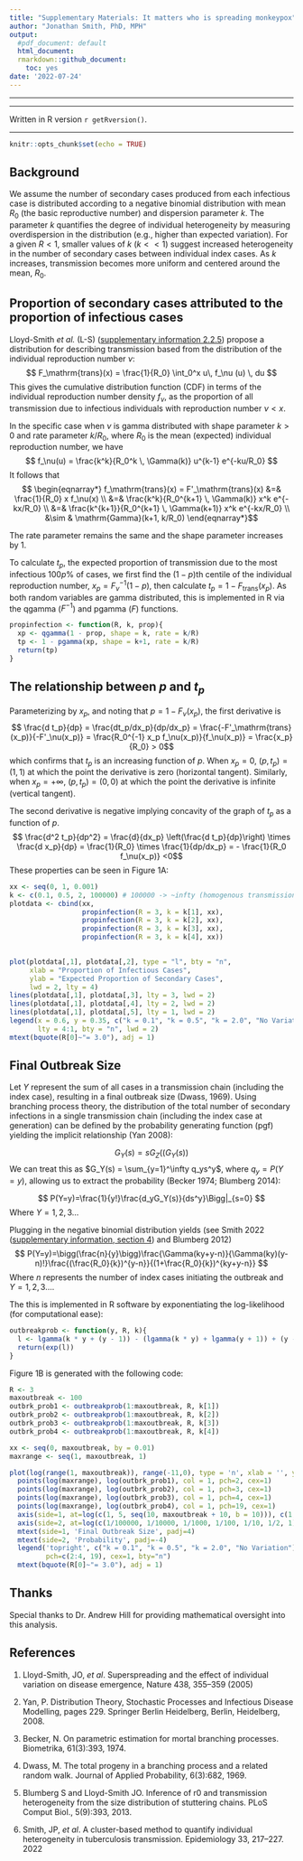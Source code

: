 ```yaml
---
title: "Supplementary Materials: It matters who is spreading monkeypox"
author: "Jonathan Smith, PhD, MPH"
output:
  #pdf_document: default
  html_document:
  rmarkdown::github_document:
    toc: yes
date: '2022-07-24'
---
```

---

<!-- \newcommand{\complete}{\hfill$\Box$} -->
<!-- \newcommand{\T}{{\mathsf T}} -->
<!-- \newcommand{\bi}{\begin{itemize}} -->
<!-- \newcommand{\ei}{\end{itemize}} -->
<!-- \newcommand{\be}{\begin{eqnarray*}} -->
<!-- \newcommand{\ee}{\end{eqnarray*}} -->
<!-- \newcommand{\fr}[2]{\mbox{${\textstyle \frac{#1}{#2}}$}} -->
<!-- \newcommand{\convd}{\stackrel{\scriptscriptstyle{\text{d}}}{\longrightarrow}} -->
<!-- \newcommand{\convp}{\stackrel{\scriptscriptstyle{\text{p}}}{\longrightarrow}} -->
<!-- \newcommand{\convL}{\stackrel{\scriptscriptstyle{\text{$L_1$}}}{\longrightarrow}} -->
<!-- \newcommand{\convLL}{\stackrel{\scriptscriptstyle{\text{$L_2$}}}{\longrightarrow}} -->
<!-- \newcommand{\convas}{\stackrel{\scriptscriptstyle{\text{a.s.}}}{\longrightarrow}} -->
<!-- \newcommand{\eqd}{\stackrel{\scriptscriptstyle{\text{d}}}{=}} -->

--------------------------

Written in R version `r getRversion()`.

--------------------------

<!-- <font size="5"> --> 


```r
knitr::opts_chunk$set(echo = TRUE)
```

## Background
We assume the number of secondary cases produced from each infectious case is distributed according to a negative binomial distribution with mean $R_0$ (the basic reproductive number) and dispersion parameter $k$. The parameter $k$ quantifies the degree of individual heterogeneity by measuring overdispersion in the distribution (e.g., higher than expected variation). For a given $R<1$, smaller values of $k$ ($k<<1$) suggest increased heterogeneity in the number of secondary cases between individual index cases. As $k$ increases, transmission becomes more uniform and centered around the mean, $R_0$. 

## Proportion of secondary cases attributed to the proportion of infectious cases

Lloyd-Smith *et al.* (L-S) ([supplementary information 2.2.5](https://static-content.springer.com/esm/art%3A10.1038%2Fnature04153/MediaObjects/41586_2005_BFnature04153_MOESM1_ESM.pdf)) propose a distribution for describing transmission based from the distribution of the individual reproduction number $\nu$: 
$$ F_\mathrm{trans}(x) = \frac{1}{R_0} \int_0^x u\,  f_\nu (u) \, du $$
This gives the cumulative distribution function (CDF) in terms of the individual reproduction number density $f_\nu$, as the proportion of all transmission due to infectious individuals with reproduction number $\nu <x$.  

In the specific case when $\nu$ is gamma distributed with shape parameter $k>0$ and rate parameter $k/R_0$, where $R_0$ is the mean (expected) individual reproduction number, we have 
$$ f_\nu(u) = \frac{k^k}{R_0^k \, \Gamma(k)} u^{k-1} e^{-ku/R_0} $$
It follows that 
$$ \begin{eqnarray*} f_\mathrm{trans}(x) =  F'_\mathrm{trans}(x) 
&=& \frac{1}{R_0} x f_\nu(x) 
\\
&=& \frac{k^k}{R_0^{k+1} \, \Gamma(k)} x^k e^{-kx/R_0} 
\\
&=& \frac{k^{k+1}}{R_0^{k+1} \, \Gamma(k+1)} x^k e^{-kx/R_0} 
\\
&\sim & \mathrm{Gamma}(k+1, k/R_0) 
\end{eqnarray*}$$  

The rate parameter remains the same and the shape parameter increases by 1. 

To calculate $t_p$, the expected proportion of transmission due to the most infectious $100p$\% of cases, we first find the $(1-p)$th centile of the individual reproduction number, $x_p = F^{-1}_\nu(1-p)$, then calculate $t_p = 1-F_\mathrm{trans}(x_p)$. As both random variables are gamma distributed, this is implemented in R via the qgamma ($F^{-1}$) and pgamma ($F$) functions. 

```r
propinfection <- function(R, k, prop){
  xp <- qgamma(1 - prop, shape = k, rate = k/R) 
  tp <- 1 - pgamma(xp, shape = k+1, rate = k/R) 
  return(tp) 
}
```

## The relationship between $p$ and $t_p$

Parameterizing by $x_p$, and noting that $p=1-F_\nu(x_p)$, the first derivative is 
$$ \frac{d t_p}{dp} = \frac{dt_p/dx_p}{dp/dx_p} 
= \frac{-F'_\mathrm{trans}(x_p)}{-F'_\nu(x_p)} = 
\frac{R_0^{-1} x_p f_\nu(x_p)}{f_\nu(x_p)} = \frac{x_p}{R_0} > 0$$
which confirms that $t_p$ is an increasing function of $p$. When $x_p=0$, $(p, t_p) = (1,1)$ at which the point the derivative is zero (horizontal tangent). Similarly, when $x_p=+\infty$, $(p, t_p) = (0,0)$ at which the point the derivative is infinite (vertical tangent). 

The second derivative is negative implying concavity of the graph of $t_p$ as a function of $p$. 
$$ \frac{d^2 t_p}{dp^2} 
= \frac{d}{dx_p} \left(\frac{d t_p}{dp}\right) \times \frac{d x_p}{dp} 
= \frac{1}{R_0} \times \frac{1}{dp/dx_p} = - \frac{1}{R_0 f_\nu(x_p)} <0$$
These properties can be seen in Figure 1A:

```r
xx <- seq(0, 1, 0.001)
k <- c(0.1, 0.5, 2, 100000) # 100000 -> ~infty (homogenous transmission)
plotdata <- cbind(xx, 
                  propinfection(R = 3, k = k[1], xx),
                  propinfection(R = 3, k = k[2], xx),
                  propinfection(R = 3, k = k[3], xx),
                  propinfection(R = 3, k = k[4], xx))

                            
plot(plotdata[,1], plotdata[,2], type = "l", bty = "n",
     xlab = "Proportion of Infectious Cases",
     ylab = "Expected Proportion of Secondary Cases",
     lwd = 2, lty = 4)
lines(plotdata[,1], plotdata[,3], lty = 3, lwd = 2)
lines(plotdata[,1], plotdata[,4], lty = 2, lwd = 2)
lines(plotdata[,1], plotdata[,5], lty = 1, lwd = 2)
legend(x = 0.6, y = 0.35, c("k = 0.1", "k = 0.5", "k = 2.0", "No Variation"), 
       lty = 4:1, bty = "n", lwd = 2)
mtext(bquote(R[0]~"= 3.0"), adj = 1)

```

## Final Outbreak Size
Let $Y$ represent the sum of all cases in a transmission chain (including the index case), resulting in a final outbreak size (Dwass, 1969). Using branching process theory, the distribution of the total number of secondary infections in a single transmission chain (including the index case at generation) can be defined by the probability generating function (pgf) yielding the implicit relationship (Yan 2008):

$$G_Y(s) = sG_Z((G_Y(s))$$
We can treat this as $G_Y(s) = \sum_{y=1}^\infty q_ys^y$, where $q_y = P(Y=y)$, allowing us to extract the probability (Becker 1974; Blumberg 2014): 

$$
P(Y=y)=\frac{1}{y!}\frac{d_yG_Y(s)}{ds^y}\Bigg|_{s=0}
$$
Where $Y=1, 2, 3\dots$

Plugging in the negative binomial distribution yields (see Smith 2022 ([supplementary information, section 4]()) and Blumberg 2012)
$$
P(Y=y)=\bigg(\frac{n}{y}\bigg)\frac{\Gamma(ky+y-n)}{\Gamma(ky)(y-n)!}\frac{(\frac{R_0}{k})^{y-n}}{(1+\frac{R_0}{k})^{ky+y-n}}
$$
Where $n$ represents the number of index cases initiating the outbreak and $Y=1, 2, 3\dots$.

The this is implemented in R software by exponentiating the log-likelihood (for computational ease):
```r
outbreakprob <- function(y, R, k){
  l <- lgamma(k * y + (y - 1)) - (lgamma(k * y) + lgamma(y + 1)) + (y - 1) * log(R / k) - (k * y + (y - 1)) * log(1 + R / k)
  return(exp(l))
}
```

Figure 1B is generated with the following code:

```r

R <- 3
maxoutbreak <- 100
outbrk_prob1 <- outbreakprob(1:maxoutbreak, R, k[1])
outbrk_prob2 <- outbreakprob(1:maxoutbreak, R, k[2])
outbrk_prob3 <- outbreakprob(1:maxoutbreak, R, k[3])
outbrk_prob4 <- outbreakprob(1:maxoutbreak, R, k[4])

xx <- seq(0, maxoutbreak, by = 0.01)
maxrange <- seq(1, maxoutbreak, 1)

plot(log(range(1, maxoutbreak)), range(-11,0), type = 'n', xlab = '', ylab = '', axes = F)
  points(log(maxrange), log(outbrk_prob1), col = 1, pch=2, cex=1)
  points(log(maxrange), log(outbrk_prob2), col = 1, pch=3, cex=1)
  points(log(maxrange), log(outbrk_prob3), col = 1, pch=4, cex=1)
  points(log(maxrange), log(outbrk_prob4), col = 1, pch=19, cex=1)
  axis(side=1, at=log(c(1, 5, seq(10, maxoutbreak + 10, b = 10))), c(1, 5, seq(10, maxoutbreak + 10, b = 10)))
  axis(side=2, at=log(c(1/100000, 1/10000, 1/1000, 1/100, 1/10, 1/2, 1)), c(1/100000, 1/10000, 1/1000, 1/100, 1/10, 1/2, 1))
  mtext(side=1, 'Final Outbreak Size', padj=4)
  mtext(side=2, 'Probability', padj=-4)
  legend('topright', c("k = 0.1", "k = 0.5", "k = 2.0", "No Variation"), 
         pch=c(2:4, 19), cex=1, bty="n")
  mtext(bquote(R[0]~"= 3.0"), adj = 1)
```

## Thanks
Special thanks to Dr. Andrew Hill for providing mathematical oversight into this analysis. 

## References

1. Lloyd-Smith, JO, *et al*. Superspreading and the effect of individual variation on disease emergence, Nature 438, 355–359 (2005)

2. Yan, P. Distribution Theory, Stochastic Processes and Infectious Disease Modelling, pages 229. Springer Berlin Heidelberg, Berlin, Heidelberg, 2008.

3. Becker, N. On parametric estimation for mortal branching processes.
Biometrika, 61(3):393, 1974.

4. Dwass, M. The total progeny in a branching process and a related random
walk. Journal of Applied Probability, 6(3):682, 1969.

5. Blumberg S and Lloyd-Smith JO. Inference of r0 and transmission heterogeneity
from the size distribution of stuttering chains. PLoS Comput Biol., 5(9):393, 2013.

6. Smith, JP, *et al*. A cluster-based method to quantify individual heterogeneity in tuberculosis transmission. Epidemiology 33, 217–227. 2022